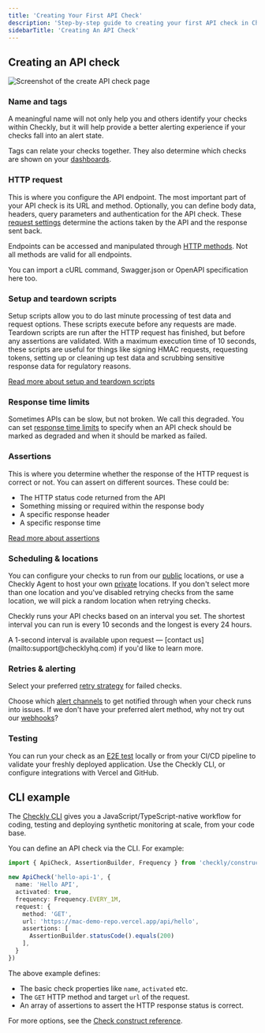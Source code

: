 ```yaml
---
title: 'Creating Your First API Check'
description: 'Step-by-step guide to creating your first API check in Checkly using the web UI and CLI.'
sidebarTitle: 'Creating An API Check'
---
```


## Creating an API check

![Screenshot of the create API check page](/images/docs/images/api-checks/overview-create-check.png)

### Name and tags

A meaningful name will not only help you and others identify your checks within Checkly, but it will help provide a better alerting experience if your checks fall into an alert state.

Tags can relate your checks together. They also determine which checks are shown on your [dashboards](/dashboards/).


### HTTP request

This is where you configure the API endpoint. The most important part of your API check is its URL and method. Optionally, you can define body data, headers, query parameters and authentication for the API check. These [request settings](request-settings) determine the actions taken by the API and the response sent back. 

Endpoints can be accessed and manipulated through [HTTP methods](https://developer.mozilla.org/en-US/docs/Web/HTTP/Methods). Not all methods are valid for all endpoints.

You can import a cURL command, Swagger.json or OpenAPI specification here too.

### Setup and teardown scripts

Setup scripts allow you to do last minute processing of test data and request options. These scripts execute before any requests are made. Teardown scripts are run after the HTTP request has finished, but before any assertions are validated. With a maximum execution time of 10 seconds, these scripts are useful for things like signing HMAC requests, requesting tokens, setting up or cleaning up test data and scrubbing sensitive response data for regulatory reasons.

[Read more about setup and teardown scripts](setup-teardown-scripts/)

### Response time limits

Sometimes APIs can be slow, but not broken. We call this degraded. You can set [response time limits](/api-checks/limits/) to specify when an API check should be marked as degraded and when it should be marked as failed.

### Assertions

This is where you determine whether the response of the HTTP request is correct or not.
You can assert on different sources. These could be:

- The HTTP status code returned from the API
- Something missing or required within the response body
- A specific response header
- A specific response time

[Read more about assertions](assertions)

### Scheduling & locations

You can configure your checks to run from our [public](/monitoring/global-locations/) locations, or use a Checkly Agent to host your own [private](/private-locations/) locations. If you don't select more than one location and you've disabled retrying checks from the same location, we will pick a random location when retrying checks.

Checkly runs your API checks based on an interval you set. The shortest interval you can run is every 10 seconds and the longest is every 24 hours.

<Info>
A 1-second interval is available upon request — [contact us](mailto:support@checklyhq.com) if you'd like to learn more.
</Info>

### Retries & alerting

Select your preferred [retry strategy](/alerting-and-retries/retries/) for failed checks.

Choose which [alert channels](/alerting-and-retries/alert-channels/) to get notified through when your check runs into issues. If we don't have your preferred alert method, why not try out our [webhooks](/alerting-and-retries/webhooks/)?

### Testing

You can run your check as an [E2E test](/testing/overview) locally or from your CI/CD pipeline to validate your freshly deployed application. Use the Checkly CLI, or configure integrations with Vercel and GitHub.

## CLI example

The [Checkly CLI](/guides/getting-started-with-monitoring-as-code/) gives you a JavaScript/TypeScript-native workflow for coding, testing and deploying synthetic monitoring at scale, from your code base.

You can define an API check via the CLI. For example:

```ts hello-api.check.ts
import { ApiCheck, AssertionBuilder, Frequency } from 'checkly/constructs'

new ApiCheck('hello-api-1', {
  name: 'Hello API',
  activated: true,
  frequency: Frequency.EVERY_1M,
  request: {
    method: 'GET',
    url: 'https://mac-demo-repo.vercel.app/api/hello',
    assertions: [
      AssertionBuilder.statusCode().equals(200)
    ],
  }
})
```

The above example defines:
- The basic check properties like `name`, `activated` etc.
- The `GET` HTTP method and target `url` of the request.
- An array of assertions to assert the HTTP response status is correct.

For more options, see the [Check construct reference](/cli/constructs-reference/#check).